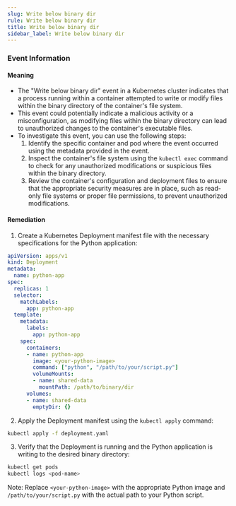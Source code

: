 ```yaml
--- 
slug: Write below binary dir
rule: Write below binary dir
title: Write below binary dir
sidebar_label: Write below binary dir
---
```

                   


### Event Information

#### Meaning

- The "Write below binary dir" event in a Kubernetes cluster indicates that a process running within a container attempted to write or modify files within the binary directory of the container's file system.
- This event could potentially indicate a malicious activity or a misconfiguration, as modifying files within the binary directory can lead to unauthorized changes to the container's executable files.
- To investigate this event, you can use the following steps:
  1. Identify the specific container and pod where the event occurred using the metadata provided in the event.
  2. Inspect the container's file system using the `kubectl exec` command to check for any unauthorized modifications or suspicious files within the binary directory.
  3. Review the container's configuration and deployment files to ensure that the appropriate security measures are in place, such as read-only file systems or proper file permissions, to prevent unauthorized modifications.

#### Remediation

1. Create a Kubernetes Deployment manifest file with the necessary specifications for the Python application:

```yaml
apiVersion: apps/v1
kind: Deployment
metadata:
  name: python-app
spec:
  replicas: 1
  selector:
    matchLabels:
      app: python-app
  template:
    metadata:
      labels:
        app: python-app
    spec:
      containers:
      - name: python-app
        image: <your-python-image>
        command: ["python", "/path/to/your/script.py"]
        volumeMounts:
        - name: shared-data
          mountPath: /path/to/binary/dir
      volumes:
      - name: shared-data
        emptyDir: {}
```

2. Apply the Deployment manifest using the `kubectl apply` command:

```bash
kubectl apply -f deployment.yaml
```

3. Verify that the Deployment is running and the Python application is writing to the desired binary directory:

```bash
kubectl get pods
kubectl logs <pod-name>
```

Note: Replace `<your-python-image>` with the appropriate Python image and `/path/to/your/script.py` with the actual path to your Python script.

 